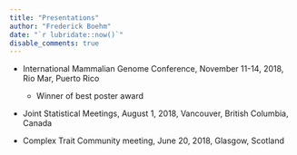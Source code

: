 ```yaml
---
title: "Presentations" 
author: "Frederick Boehm" 
date: "`r lubridate::now()`" 
disable_comments: true
---
```



- International Mammalian Genome Conference, November 11-14, 2018, Rio Mar, Puerto Rico
    - Winner of best poster award


- Joint Statistical Meetings, August 1, 2018, Vancouver, British Columbia, Canada

- Complex Trait Community meeting, June 20, 2018, Glasgow, Scotland


